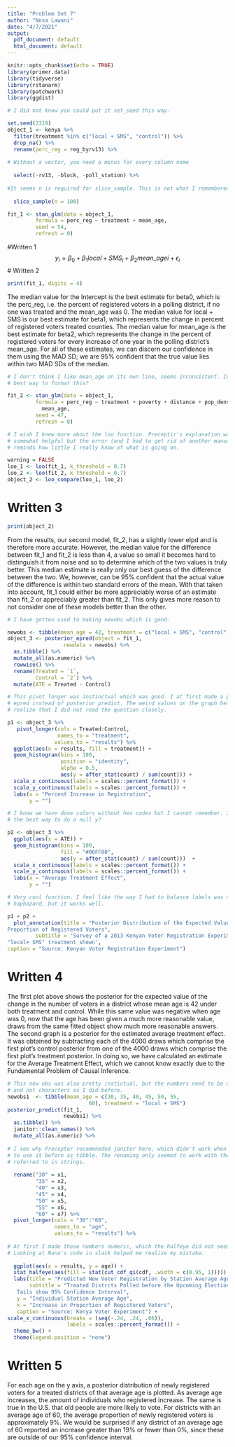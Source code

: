 ```yaml
---
title: "Problem Set 7"
author: "Nosa Lawani"
date: "4/7/2021"
output:
  pdf_document: default
  html_document: default
---
```


```r
knitr::opts_chunk$set(echo = TRUE)
library(primer.data)
library(tidyverse)
library(rstanarm)
library(patchwork)
library(ggdist)
```

```r
# I did not know you could put it set_seed this way. 

set.seed(2319) 
object_1 <- kenya %>% 
  filter(treatment %in% c("local + SMS", "control")) %>%
  drop_na() %>% 
  rename(perc_reg = reg_byrv13) %>% 
  
# Without a vector, you need a minus for every column name
  
  select(-rv13, -block, -poll_station) %>% 
  
#It seems n is required for slice_sample. This is not what I remembered
  
  slice_sample(n = 100) 
```

```r
fit_1 <- stan_glm(data = object_1,
         formula = perc_reg ~ treatment + mean_age,
         seed = 54, 
         refresh = 0)
```
#Written 1
$$y_{i} = \beta_0 + \beta_1local + SMS_{i} + \beta_2 mean\_age{i} + \epsilon_{i}$$
# Written 2
```r
print(fit_1, digits = 4)
```

The median value for the Intercept is the best estimate for beta0, which is the perc_reg, i.e. the percent of registered voters in a polling district, if no one was treated and the mean_age was 0. The median value for local + SMS is our best estimate for beta1, which represents the change in percent of registered voters treated counties. The median value for mean_age is the best estimate for beta2, which represents the change in the percent of registered voters for every increase of one year in the polling district's mean_age. For all of these estimates, we can discern our confidence in them using the MAD SD; we are 95% confident that the true value lies within two MAD SDs of the median.

```r
# I don't think I like mean_age on its own line, seems inconsistent. Is this the
# best way to format this?

fit_2 <- stan_glm(data = object_1,
         formula = perc_reg ~ treatment + poverty + distance + pop_density +
           mean_age,
         seed = 47, 
         refresh = 0)
```

```r
# I wish I knew more about the loo function. Preceptir's explanation was 
# somewhat helpful but the error (and I had to get rid of another manually)
# reminds how little I really know of what is going on. 

warning = FALSE
loo_1 <- loo(fit_1, k_threshold = 0.7)
loo_2 <- loo(fit_2, k_threshold = 0.7)
object_2 <- loo_compare(loo_1, loo_2)
```
# Written 3
```r
print(object_2)
```
From the results, our second model, fit_2, has a slightly lower elpd and is therefore more accurate. However, the median value for the difference between fit_1 and fit_2 is less than 4, a value so small it becomes hard to distinguish it from noise and so to determine which of the two values is truly better. This median estimate is really only our best guess of the difference between the two. We, however, can be 95% confident that the actual value of the difference is within two standard errors of the mean. With that taken into account, fit_1 could either be more appreciably worse of an estimate than fit_2 or appreciably greater than fit_2. This only gives more reason to not consider one of these models better than the other. 
```r
# I have gotten used to making newobs which is good. 

newobs <- tibble(mean_age = 42, treatment = c("local + SMS", "control"))
object_3 <- posterior_epred(object = fit_1, 
                  newdata = newobs) %>% 
  as.tibble() %>% 
  mutate_all(as.numeric) %>% 
  rowwise() %>% 
  rename(Treated = `1`, 
         Control = `2`) %>% 
  mutate(ATE = Treated - Control)
```

```r
# This pivot longer was instinctual which was good. I at first made a posterior
# epred instead of posterior predict. The weird values on the graph helped me
# realize that I did not read the question closely. 

p1 <- object_3 %>% 
   pivot_longer(cols = Treated:Control, 
                names_to = "treatment", 
               values_to = "results") %>% 
  ggplot(aes(x = results, fill = treatment)) +
  geom_histogram(bins = 100,
                 position = "identity",
                 alpha = 0.5,
                 aes(y = after_stat(count) / sum(count))) +
  scale_x_continuous(labels = scales::percent_format()) +
  scale_y_continuous(labels = scales::percent_format()) +
  labs(x = "Percent Increase in Registration", 
       y = "")

# I know we have done colors without hex codes but I cannot remember. Is this 
# the best way to do a null y?

p2 <- object_3 %>% 
  ggplot(aes(x = ATE)) +
  geom_histogram(bins = 100,
                 fill = "#00FF00",
                 aes(y = after_stat(count) / sum(count)))  +
  scale_x_continuous(labels = scales::percent_format()) +
  scale_y_continuous(labels = scales::percent_format()) +
  labs(x = "Average Treatment Effect", 
       y = "")

# Very cool function. I feel like the way I had to balance labels was somewhat
# haphazard, but it works well. 

p1 + p2 +
  plot_annotation(title = "Posterior Distribution of the Expected Value of the Change in 
Proportion of Registered Voters", 
         subtitle = 'Survey of a 2013 Kenyan Voter Registration Experiment 
"local+ SMS" treatment shown', 
caption = "Source: Kenyan Voter Registration Experiment")
```
# Written 4
The first plot above shows the posterior for the expected value of the change
in the number of voters in a district whose mean age is 42 under both treatment
and control. While this same value was negative when age was 0, now that the age
has been given a much more reasonable value, draws from the same fitted object
show much more reasonable answers. The second graph is a posterior for the 
estimated average treatment effect. It was obtained by subtracting each of the 
4000 draws which comprise the first plot's control posterior from one of the 
4000 draws which comprise the first plot's treatment posterior. In doing so, we 
have calculated an estimate for the Average Treatment Effect, which we cannot
know exactly due to the Fundamental Problem of Causal Inference. 
```r
# This new obs was also pretty instictual, but the numbers need to be numeric
# and not characters as I did before. 
newobs1  <- tibble(mean_age = c(30, 35, 40, 45, 50, 55, 
                          60), treatment = "local + SMS")
posterior_predict(fit_1, 
                  newobs1) %>% 
  as.tibble() %>% 
  janitor::clean_names() %>% 
  mutate_all(as.numeric) %>% 
  
# I see why Preceptor recommneded janitor here, which didn't work when I tried 
# to use it before as_tibble. The renaming only seemed to work with the numbers
# referred to in strings. 
  
  rename("30" = x1, 
         "35" = x2, 
         "40" = x3, 
         "45" = x4, 
         "50" = x5, 
         "55" = x6, 
         "60" = x7) %>% 
  pivot_longer(cols = "30":"60", 
               names_to = "age", 
               values_to = "results") %>% 
  
# At first I made these numbers numeric, which the halfeye did not seem to like. 
# Looking at Nana's code in slack helped me realize my mistake. 
  
  ggplot(aes(x = results, y = age)) +
  stat_halfeye(aes(fill = stat(cut_cdf_qi(cdf, .width = c(0.95, 1))))) +
  labs(title = "Predicted New Voter Registration by Station Average Age", 
       subtitle = "Treated Distrcts Polled before the Upcoming Election       
   Tails show 95% Confidence Interval", 
   y = "Individual Station Average Age", 
   x = "Increase in Proportion of Registered Voters", 
   caption = "Source: Kenya Voter Experiment") + 
scale_x_continuous(breaks = (seq(-.24, .24, .06)), 
                   labels = scales::percent_format()) +
  theme_bw() +
  theme(legend.position = "none")
```
# Written 5
For each age on the y axis, a posterior distribution of newly registered voters 
for a treated districts of that average age is plotted. As average age increases, 
the amount of individuals who registered increase. The same is true in the U.S.
that old people are more likely to vote. For districts with an average age of 
60, the average proportion of newly registered voters is approximately 9%. We
would be surprised if any district of an average age of 60 reported an increase
greater than 19% or fewer than 0%, since these are outside of our 95%
confidence interval. 


